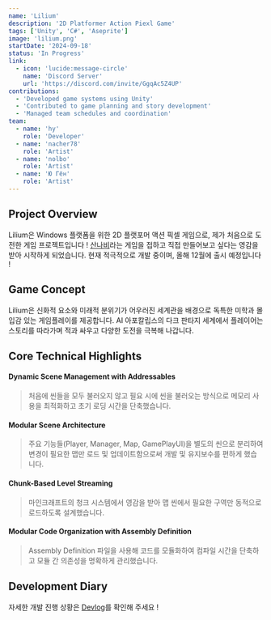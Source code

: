 ```yaml
---
name: 'Lilium'
description: '2D Platformer Action Piexl Game'
tags: ['Unity', 'C#', 'Aseprite']
image: 'lilium.png'
startDate: '2024-09-18'
status: 'In Progress'
link:
  - icon: 'lucide:message-circle'
    name: 'Discord Server'
    url: 'https://discord.com/invite/GgqAc5Z4UP'
contributions:
  - 'Developed game systems using Unity'
  - 'Contributed to game planning and story development'
  - 'Managed team schedules and coordination'
team:
  - name: 'hy'
    role: 'Developer'
  - name: 'nacher78'
    role: 'Artist'
  - name: 'nolbo'
    role: 'Artist'
  - name: 'Ю Гён'
    role: 'Artist'
---
```


## Project Overview

Lilium은 Windows 플랫폼을 위한 2D 플랫포머 액션 픽셀 게임으로,
제가 처음으로 도전한 게임 프로젝트입니다 !
[산나비](https://namu.wiki/w/%EC%82%B0%EB%82%98%EB%B9%84)라는 게임을 접하고 직접 만들어보고 싶다는 영감을 받아 시작하게 되었습니다.
현재 적극적으로 개발 중이며, 올해 12월에 출시 예정입니다 !

## Game Concept

Lilium은 신화적 요소와 미래적 분위기가 어우러진 세계관을 배경으로 독특한 미학과 몰입감 있는 게임플레이를 제공합니다.
AI 아포칼립스의 다크 판타지 세계에서 플레이어는 스토리를 따라가며 적과 싸우고 다양한 도전을 극복해 나갑니다.

## Core Technical Highlights

#### Dynamic Scene Management with Addressables

> 처음에 씬들을 모두 불러오지 않고 필요 시에 씬을 불러오는 방식으로 메모리 사용을 최적화하고 초기 로딩 시간을 단축했습니다.

#### Modular Scene Architecture

> 주요 기능들(Player, Manager, Map, GamePlayUI)을 별도의 씬으로 분리하여 변경이 필요한 맵만 로드 및 업데이트함으로써 개발 및 유지보수를 편하게 했습니다.

#### Chunk-Based Level Streaming

> 마인크래프트의 청크 시스템에서 영감을 받아 맵 씬에서 필요한 구역만 동적으로 로드하도록 설계했습니다.

#### Modular Code Organization with Assembly Definition

> Assembly Definition 파일을 사용해 코드를 모듈화하여 컴파일 시간을 단축하고 모듈 간 의존성을 명확하게 관리했습니다.

## Development Diary

자세한 개발 진행 상황은 [Devlog](https://hyuki.dev/tags/lilium)를 확인해 주세요 !
